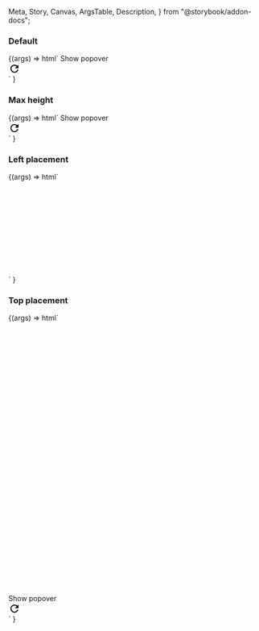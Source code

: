   Meta,
  Story,
  Canvas,
  ArgsTable,
  Description,
} from "@storybook/addon-docs";

<Meta title="Web Components/Popover menu" component="Popover Menu" />

<Description markdown={readme} />

### Default

<Canvas>
  <Story name="Default" parameters={{ loki: { skip: true } }}>
    {(args) =>
      html`
        <ic-button id="button-1" onclick="buttonClick()"
          >Show popover</ic-button
        >
        <script>
          var icPopover = document.querySelector("ic-popover-menu");
          function buttonClick() {
            icPopover.open = true;
          }
        </script>
        <div>
          <ic-popover-menu anchor="button-1" menu-aria-label="popover">
            <ic-menu-button label="Copy code" disabled="true"></ic-menu-button>
            <ic-menu-group label="View">
              <ic-menu-button
                label="Zoom in"
                keyboard-shortcut="Cmd+"
              ></ic-menu-button>
              <ic-menu-button
                label="Zoom out"
                keyboard-shortcut="Cmd-"
              ></ic-menu-button>
            </ic-menu-group>
            <ic-menu-button
              label="Actions"
              submenu-trigger-for="abc"
            ></ic-menu-button>
          </ic-popover-menu>
          <ic-popover-menu submenu-id="abc" menu-aria-label="submenu popover">
            <ic-menu-button label="Edit"></ic-menu-button>
            <ic-menu-button
              label="Find"
              submenu-trigger-for="abc123"
            ></ic-menu-button>
            <ic-menu-button
              label="Delete"
              variant="destructive"
            ></ic-menu-button>
          </ic-popover-menu>
          <ic-popover-menu
            submenu-id="abc123"
            menu-aria-label="3rd level submenu popover"
          >
            <ic-menu-button
              label="Search the web"
              description="This will search the web to find the thing you are looking for."
            ></ic-menu-button>
            <ic-menu-button label="Find..."></ic-menu-button>
            <ic-menu-button label="Find icons">
              <svg
                slot="icon"
                xmlns="http://www.w3.org/2000/svg"
                height="24px"
                viewBox="0 0 24 24"
                width="24px"
              >
                <path d="M0 0h24v24H0V0z" fill="none" />
                <path
                  d="M17.65 6.35C16.2 4.9 14.21 4 12 4c-4.42 0-7.99 3.58-7.99 8s3.57 8 7.99 8c3.73 0 6.84-2.55 7.73-6h-2.08c-.82 2.33-3.04 4-5.65 4-3.31 0-6-2.69-6-6s2.69-6 6-6c1.66 0 3.14.69 4.22 1.78L13 11h7V4l-2.35 2.35z"
                />
              </svg>
            </ic-menu-button>
            <ic-menu-button
              label="Show found results"
              variant="toggle"
            ></ic-menu-button>
          </ic-popover-menu>
        </div>
      `
    }
  </Story>
</Canvas>

### Max height

<Canvas>
  <Story name="Max height" parameters={{ loki: { skip: true } }}>
    {(args) =>
      html`
        <style>
          ic-popover-menu {
            --max-height: 100px;
          }
        </style>
        <ic-button id="button-1" onclick="buttonClick()"
          >Show popover</ic-button
        >
        <script>
          var icPopover = document.querySelector("ic-popover-menu");
          function buttonClick() {
            icPopover.open = true;
          }
        </script>
        <div>
          <ic-popover-menu anchor="button-1" menu-aria-label="popover">
            <ic-menu-button label="Copy code" disabled="true"></ic-menu-button>
            <ic-menu-group label="View">
              <ic-menu-button
                label="Zoom in"
                keyboard-shortcut="Cmd+"
              ></ic-menu-button>
              <ic-menu-button
                label="Zoom out"
                keyboard-shortcut="Cmd-"
              ></ic-menu-button>
            </ic-menu-group>
            <ic-menu-button
              label="Actions"
              submenu-trigger-for="abc"
            ></ic-menu-button>
          </ic-popover-menu>
          <ic-popover-menu submenu-id="abc" menu-aria-label="submenu popover">
            <ic-menu-button label="Edit"></ic-menu-button>
            <ic-menu-button
              label="Find"
              submenu-trigger-for="abc123"
            ></ic-menu-button>
            <ic-menu-button
              label="Delete"
              variant="destructive"
            ></ic-menu-button>
          </ic-popover-menu>
          <ic-popover-menu
            submenu-id="abc123"
            menu-aria-label="3rd level submenu popover"
          >
            <ic-menu-button
              label="Search the web"
              description="This will search the web to find the thing you are looking for."
            ></ic-menu-button>
            <ic-menu-button label="Find..."></ic-menu-button>
            <ic-menu-button label="Find icons">
              <svg
                slot="icon"
                xmlns="http://www.w3.org/2000/svg"
                height="24px"
                viewBox="0 0 24 24"
                width="24px"
              >
                <path d="M0 0h24v24H0V0z" fill="none" />
                <path
                  d="M17.65 6.35C16.2 4.9 14.21 4 12 4c-4.42 0-7.99 3.58-7.99 8s3.57 8 7.99 8c3.73 0 6.84-2.55 7.73-6h-2.08c-.82 2.33-3.04 4-5.65 4-3.31 0-6-2.69-6-6s2.69-6 6-6c1.66 0 3.14.69 4.22 1.78L13 11h7V4l-2.35 2.35z"
                />
              </svg>
            </ic-menu-button>
            <ic-menu-button
              label="Show found results"
              variant="toggle"
            ></ic-menu-button>
          </ic-popover-menu>
        </div>
      `
    }
  </Story>
</Canvas>

### Left placement

<Canvas>
  <Story name="Left placement" parameters={{ loki: { skip: true } }}>
    {(args) =>
      html`
        <div style="margin-left: 1000px">
          <ic-button id="button-1" onclick="buttonClick()"
            >Show popover</ic-button
          >
          <script>
            var icPopover = document.querySelector("ic-popover-menu");
            function buttonClick() {
              icPopover.open = true;
            }
          </script>
          <div>
            <ic-popover-menu anchor="button-1" menu-aria-label="popover">
              <ic-menu-button
                label="Copy code"
                disabled="true"
              ></ic-menu-button>
              <ic-menu-group label="View">
                <ic-menu-button
                  label="Zoom in"
                  keyboard-shortcut="Cmd+"
                ></ic-menu-button>
                <ic-menu-button
                  label="Zoom out"
                  keyboard-shortcut="Cmd-"
                ></ic-menu-button>
              </ic-menu-group>
              <ic-menu-button
                label="Actions"
                submenu-trigger-for="abc"
              ></ic-menu-button>
            </ic-popover-menu>
            <ic-popover-menu submenu-id="abc" menu-aria-label="submenu popover">
              <ic-menu-button label="Edit"></ic-menu-button>
              <ic-menu-button
                label="Find"
                submenu-trigger-for="abc123"
              ></ic-menu-button>
              <ic-menu-button
                label="Delete"
                variant="destructive"
              ></ic-menu-button>
            </ic-popover-menu>
            <ic-popover-menu
              submenu-id="abc123"
              menu-aria-label="3rd level submenu popover"
            >
              <ic-menu-button
                label="Search the web"
                description="This will search the web to find the thing you are looking for."
              ></ic-menu-button>
              <ic-menu-button label="Find..."></ic-menu-button>
              <ic-menu-button label="Find icons">
                <svg
                  slot="icon"
                  xmlns="http://www.w3.org/2000/svg"
                  height="24px"
                  viewBox="0 0 24 24"
                  width="24px"
                >
                  <path d="M0 0h24v24H0V0z" fill="none" />
                  <path
                    d="M17.65 6.35C16.2 4.9 14.21 4 12 4c-4.42 0-7.99 3.58-7.99 8s3.57 8 7.99 8c3.73 0 6.84-2.55 7.73-6h-2.08c-.82 2.33-3.04 4-5.65 4-3.31 0-6-2.69-6-6s2.69-6 6-6c1.66 0 3.14.69 4.22 1.78L13 11h7V4l-2.35 2.35z"
                  />
                </svg>
              </ic-menu-button>
              <ic-menu-button
                label="Show found results"
                variant="toggle"
              ></ic-menu-button>
            </ic-popover-menu>
          </div>
        </div>
      `
    }
  </Story>
</Canvas>

### Top placement

<Canvas>
  <Story name="Top placement" parameters={{ loki: { skip: true } }}>
    {(args) =>
      html`
        <div style="margin-top: 540px">
          <ic-button id="button-1" onclick="buttonClick()"
            >Show popover</ic-button
          >
          <script>
            var icPopover = document.querySelector("ic-popover-menu");
            function buttonClick() {
              icPopover.open = true;
            }
          </script>
          <div>
            <ic-popover-menu anchor="button-1" menu-aria-label="popover">
              <ic-menu-button
                label="Copy code"
                disabled="true"
              ></ic-menu-button>
              <ic-menu-group label="View">
                <ic-menu-button
                  label="Zoom in"
                  keyboard-shortcut="Cmd+"
                ></ic-menu-button>
                <ic-menu-button
                  label="Zoom out"
                  keyboard-shortcut="Cmd-"
                ></ic-menu-button>
              </ic-menu-group>
              <ic-menu-button
                label="Actions"
                submenu-trigger-for="abc"
              ></ic-menu-button>
            </ic-popover-menu>
            <ic-popover-menu submenu-id="abc" menu-aria-label="submenu popover">
              <ic-menu-button label="Edit"></ic-menu-button>
              <ic-menu-button
                label="Find"
                submenu-trigger-for="abc123"
              ></ic-menu-button>
              <ic-menu-button
                label="Delete"
                variant="destructive"
              ></ic-menu-button>
            </ic-popover-menu>
            <ic-popover-menu
              submenu-id="abc123"
              menu-aria-label="3rd level submenu popover"
            >
              <ic-menu-button
                label="Search the web"
                description="This will search the web to find the thing you are looking for."
              ></ic-menu-button>
              <ic-menu-button label="Find..."></ic-menu-button>
              <ic-menu-button label="Find icons">
                <svg
                  slot="icon"
                  xmlns="http://www.w3.org/2000/svg"
                  height="24px"
                  viewBox="0 0 24 24"
                  width="24px"
                >
                  <path d="M0 0h24v24H0V0z" fill="none" />
                  <path
                    d="M17.65 6.35C16.2 4.9 14.21 4 12 4c-4.42 0-7.99 3.58-7.99 8s3.57 8 7.99 8c3.73 0 6.84-2.55 7.73-6h-2.08c-.82 2.33-3.04 4-5.65 4-3.31 0-6-2.69-6-6s2.69-6 6-6c1.66 0 3.14.69 4.22 1.78L13 11h7V4l-2.35 2.35z"
                  />
                </svg>
              </ic-menu-button>
              <ic-menu-button
                label="Show found results"
                variant="toggle"
              ></ic-menu-button>
            </ic-popover-menu>
          </div>
        </div>
      `
    }
  </Story>
</Canvas>
